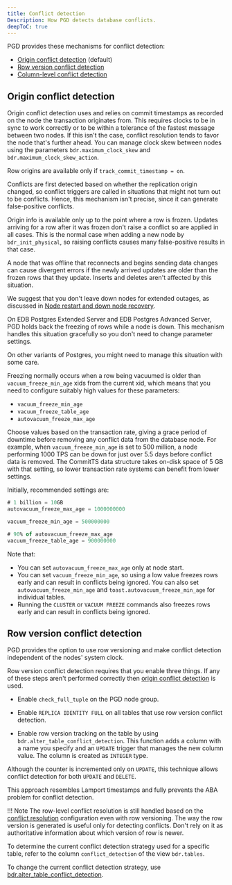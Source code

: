 ```yaml
---
title: Conflict detection
Description: How PGD detects database conflicts.
deepToC: true
---
```


PGD provides these mechanisms for conflict detection:

-   [Origin conflict detection](#origin-conflict-detection) (default)
-   [Row version conflict detection](#row-version-conflict-detection)
-   [Column-level conflict detection](../column-level-conflicts)

## Origin conflict detection

Origin conflict detection uses and relies on commit timestamps as recorded on the node the transaction originates from. This requires clocks to be in sync to work correctly or to be within a tolerance of the fastest message between two nodes. If this isn't the case, conflict resolution tends to favor the node that's further ahead. You can manage clock skew between nodes using the parameters `bdr.maximum_clock_skew` and `bdr.maximum_clock_skew_action`.

Row origins are available only if `track_commit_timestamp = on`.

Conflicts are first detected based on whether the replication origin changed, so conflict triggers are called in situations that might not turn out to be conflicts. Hence, this mechanism isn't precise, since it can generate false-positive conflicts.

Origin info is available only up to the point where a row is frozen. Updates arriving for a row after it was frozen don't raise a conflict so are applied in all cases. This is the normal case when adding a new node by `bdr_init_physical`, so raising conflicts causes many false-positive results in that case.

A node that was offline that reconnects and begins sending data changes can cause divergent
errors if the newly arrived updates are older than the frozen rows that they update. Inserts and deletes aren't affected by this situation.

We suggest that you don't leave down nodes for extended outages, as discussed in [Node restart and down node recovery](../../node_management/node_recovery/).

On EDB Postgres Extended Server and EDB Postgres Advanced Server, PGD holds back the freezing of rows while a node is down. This mechanism handles this situation gracefully so you don't need to change parameter settings.

On other variants of Postgres, you might need to manage this situation with some care.

Freezing normally occurs when a row being vacuumed is older than `vacuum_freeze_min_age` xids from the current xid, which means that you need to configure suitably high values for these parameters:

-   `vacuum_freeze_min_age`
-   `vacuum_freeze_table_age`
-   `autovacuum_freeze_max_age`

Choose values based on the transaction rate, giving a grace period of downtime before removing any conflict data from the database node. For example, when `vacuum_freeze_min_age` is set to 500 million, a node performing 1000 TPS can be down for just over 5.5 days before conflict data is removed. The CommitTS data structure takes on-disk space of 5 GB with that setting, so lower transaction rate systems can benefit from lower settings.

Initially, recommended settings are:

```sql
# 1 billion = 10GB
autovacuum_freeze_max_age = 1000000000

vacuum_freeze_min_age = 500000000

# 90% of autovacuum_freeze_max_age
vacuum_freeze_table_age = 900000000
```

Note that:

-   You can set `autovacuum_freeze_max_age` only at node start.
-   You can set `vacuum_freeze_min_age`, so using a low value freezes rows early and can result in conflicts being ignored. You can also set `autovacuum_freeze_min_age` and `toast.autovacuum_freeze_min_age` for individual tables.
-   Running the `CLUSTER` or `VACUUM FREEZE` commands also freezes rows early and can result in conflicts being ignored.

## Row version conflict detection

PGD provides the option to use row versioning and make conflict detection independent of the nodes' system clock.

Row version conflict detection requires that you enable three things. If any of these steps aren't performed correctly then [origin conflict detection](#origin-conflict-detection) is used.

-  Enable `check_full_tuple` on the PGD node group.

-  Enable `REPLICA IDENTITY FULL` on all tables that use row version conflict detection.

-  Enable row version tracking on the table by using `bdr.alter_table_conflict_detection`. This function adds a column with a name you specify and an `UPDATE` trigger that manages the new column value. The column is created as `INTEGER` type.

Although the counter is incremented only on `UPDATE`, this technique allows conflict detection for both `UPDATE` and `DELETE`.

This approach resembles Lamport timestamps and fully prevents the ABA problem for conflict detection.

!!! Note
    The row-level conflict resolution is still handled based on the [conflict resolution](04_conflict_resolution) configuration even with row versioning. The way the row version is generated is useful only for detecting conflicts. Don't rely on it as authoritative information about which
    version of row is newer.

To determine the current conflict detection strategy used for a specific table, refer to the column `conflict_detection` of the view `bdr.tables`.

To change the current conflict detection strategy, use [bdr.alter_table_conflict_detection](/pgd/latest/reference/tables-views-functions/conflict_functions/#bdralter_table_conflict_detection).

